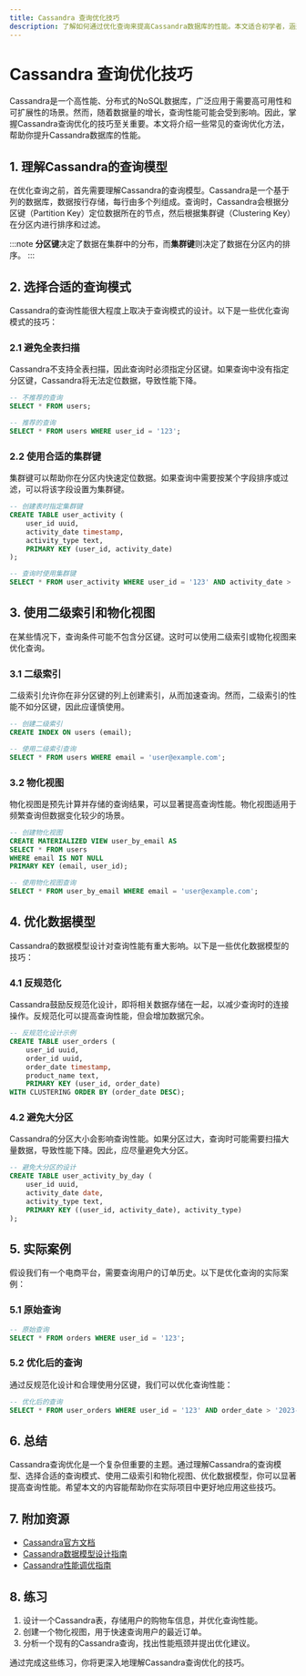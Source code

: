 ```yaml
---
title: Cassandra 查询优化技巧
description: 了解如何通过优化查询来提高Cassandra数据库的性能。本文适合初学者，涵盖查询优化的基本概念、技巧和实际案例。
---
```


# Cassandra 查询优化技巧

Cassandra是一个高性能、分布式的NoSQL数据库，广泛应用于需要高可用性和可扩展性的场景。然而，随着数据量的增长，查询性能可能会受到影响。因此，掌握Cassandra查询优化的技巧至关重要。本文将介绍一些常见的查询优化方法，帮助你提升Cassandra数据库的性能。

## 1. 理解Cassandra的查询模型

在优化查询之前，首先需要理解Cassandra的查询模型。Cassandra是一个基于列的数据库，数据按行存储，每行由多个列组成。查询时，Cassandra会根据分区键（Partition Key）定位数据所在的节点，然后根据集群键（Clustering Key）在分区内进行排序和过滤。

:::note
**分区键**决定了数据在集群中的分布，而**集群键**则决定了数据在分区内的排序。
:::

## 2. 选择合适的查询模式

Cassandra的查询性能很大程度上取决于查询模式的设计。以下是一些优化查询模式的技巧：

### 2.1 避免全表扫描

Cassandra不支持全表扫描，因此查询时必须指定分区键。如果查询中没有指定分区键，Cassandra将无法定位数据，导致性能下降。

```sql
-- 不推荐的查询
SELECT * FROM users;

-- 推荐的查询
SELECT * FROM users WHERE user_id = '123';
```

### 2.2 使用合适的集群键

集群键可以帮助你在分区内快速定位数据。如果查询中需要按某个字段排序或过滤，可以将该字段设置为集群键。

```sql
-- 创建表时指定集群键
CREATE TABLE user_activity (
    user_id uuid,
    activity_date timestamp,
    activity_type text,
    PRIMARY KEY (user_id, activity_date)
);

-- 查询时使用集群键
SELECT * FROM user_activity WHERE user_id = '123' AND activity_date > '2023-01-01';
```

## 3. 使用二级索引和物化视图

在某些情况下，查询条件可能不包含分区键。这时可以使用二级索引或物化视图来优化查询。

### 3.1 二级索引

二级索引允许你在非分区键的列上创建索引，从而加速查询。然而，二级索引的性能不如分区键，因此应谨慎使用。

```sql
-- 创建二级索引
CREATE INDEX ON users (email);

-- 使用二级索引查询
SELECT * FROM users WHERE email = 'user@example.com';
```

### 3.2 物化视图

物化视图是预先计算并存储的查询结果，可以显著提高查询性能。物化视图适用于频繁查询但数据变化较少的场景。

```sql
-- 创建物化视图
CREATE MATERIALIZED VIEW user_by_email AS
SELECT * FROM users
WHERE email IS NOT NULL
PRIMARY KEY (email, user_id);

-- 使用物化视图查询
SELECT * FROM user_by_email WHERE email = 'user@example.com';
```

## 4. 优化数据模型

Cassandra的数据模型设计对查询性能有重大影响。以下是一些优化数据模型的技巧：

### 4.1 反规范化

Cassandra鼓励反规范化设计，即将相关数据存储在一起，以减少查询时的连接操作。反规范化可以提高查询性能，但会增加数据冗余。

```sql
-- 反规范化设计示例
CREATE TABLE user_orders (
    user_id uuid,
    order_id uuid,
    order_date timestamp,
    product_name text,
    PRIMARY KEY (user_id, order_date)
WITH CLUSTERING ORDER BY (order_date DESC);
```

### 4.2 避免大分区

Cassandra的分区大小会影响查询性能。如果分区过大，查询时可能需要扫描大量数据，导致性能下降。因此，应尽量避免大分区。

```sql
-- 避免大分区的设计
CREATE TABLE user_activity_by_day (
    user_id uuid,
    activity_date date,
    activity_type text,
    PRIMARY KEY ((user_id, activity_date), activity_type)
);
```

## 5. 实际案例

假设我们有一个电商平台，需要查询用户的订单历史。以下是优化查询的实际案例：

### 5.1 原始查询

```sql
-- 原始查询
SELECT * FROM orders WHERE user_id = '123';
```

### 5.2 优化后的查询

通过反规范化设计和合理使用分区键，我们可以优化查询性能：

```sql
-- 优化后的查询
SELECT * FROM user_orders WHERE user_id = '123' AND order_date > '2023-01-01';
```

## 6. 总结

Cassandra查询优化是一个复杂但重要的主题。通过理解Cassandra的查询模型、选择合适的查询模式、使用二级索引和物化视图、优化数据模型，你可以显著提高查询性能。希望本文的内容能帮助你在实际项目中更好地应用这些技巧。

## 7. 附加资源

- [Cassandra官方文档](https://cassandra.apache.org/doc/latest/)
- [Cassandra数据模型设计指南](https://docs.datastax.com/en/dse/6.7/cql/cql/cql_using/useWhenDataModel.html)
- [Cassandra性能调优指南](https://docs.datastax.com/en/dse/6.7/dse-admin/datastax_enterprise/performance/index.html)

## 8. 练习

1. 设计一个Cassandra表，存储用户的购物车信息，并优化查询性能。
2. 创建一个物化视图，用于快速查询用户的最近订单。
3. 分析一个现有的Cassandra查询，找出性能瓶颈并提出优化建议。

通过完成这些练习，你将更深入地理解Cassandra查询优化的技巧。